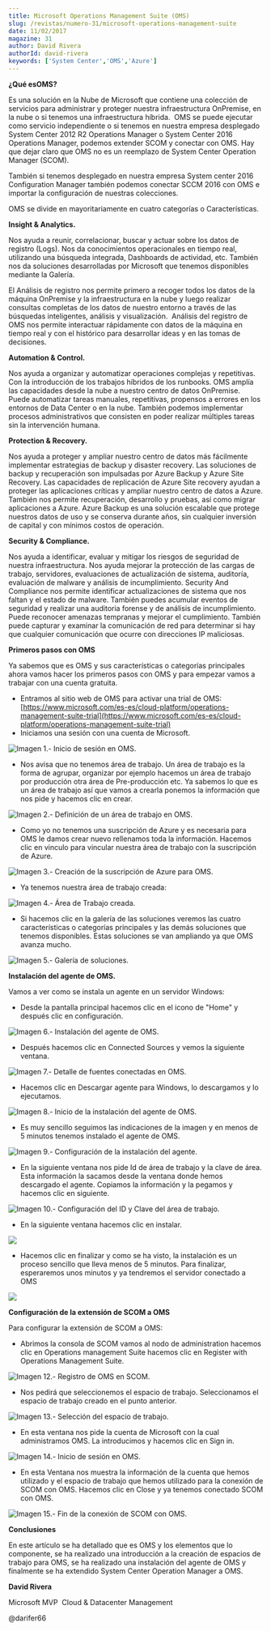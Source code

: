 ```yaml
---
title: Microsoft Operations Management Suite (OMS)
slug: /revistas/numero-31/microsoft-operations-management-suite
date: 11/02/2017
magazine: 31
author: David Rivera
authorId: david-rivera
keywords: ['System Center','OMS','Azure']
---
```






**¿Qué es****OMS****?**

Es una solución en la Nube de Microsoft que contiene una colección de servicios para administrar y proteger nuestra infraestructura OnPremise, en la nube o si tenemos una infraestructura híbrida.  OMS se puede ejecutar como servicio independiente o si tenemos en nuestra empresa desplegado System Center 2012 R2 Operations Manager o System Center 2016 Operations Manager, podemos extender SCOM y conectar con OMS. Hay que dejar claro que OMS no es un reemplazo de System Center Operation Manager (SCOM).

También si tenemos desplegado en nuestra empresa System center 2016 Configuration Manager también podemos conectar SCCM 2016 con OMS e importar la configuración de nuestras colecciones.

OMS se divide en mayoritariamente en cuatro categorías o Características.

**Insight & Analytics.**

Nos ayuda a reunir, correlacionar, buscar y actuar sobre los datos de registro (Logs). Nos da conocimientos operacionales en tiempo real, utilizando una búsqueda integrada, Dashboards de actividad, etc. También nos da soluciones desarrolladas por Microsoft que tenemos disponibles mediante la Galería.

El Análisis de registro nos permite primero a recoger todos los datos de la máquina OnPremise y la infraestructura en la nube y luego realizar consultas completas de los datos de nuestro entorno a través de las búsquedas inteligentes, análisis y visualización.  Análisis del registro de OMS nos permite interactuar rápidamente con datos de la máquina en tiempo real y con el histórico para desarrollar ideas y en las tomas de decisiones.

**Automation & Control.**

Nos ayuda a organizar y automatizar operaciones complejas y repetitivas. Con la introducción de los trabajos híbridos de los runbooks. OMS amplía las capacidades desde la nube a nuestro centro de datos OnPremise. Puede automatizar tareas manuales, repetitivas, propensos a errores en los entornos de Data Center o en la nube. También podemos implementar procesos administrativos que consisten en poder realizar múltiples tareas sin la intervención humana.

**Protection & Recovery.**

Nos ayuda a proteger y ampliar nuestro centro de datos más fácilmente implementar estrategias de backup y disaster recovery. Las soluciones de backup y recuperación son impulsadas por Azure Backup y Azure Site Recovery. Las capacidades de replicación de Azure Site recovery ayudan a proteger las aplicaciones críticas y ampliar nuestro centro de datos a Azure. También nos permite recuperación, desarrollo y pruebas, así como migrar aplicaciones a Azure. Azure Backup es una solución escalable que protege nuestros datos de uso y se conserva durante años, sin cualquier inversión de capital y con mínimos costos de operación.

**Security & Compliance.**

Nos ayuda a identificar, evaluar y mitigar los riesgos de seguridad de nuestra infraestructura. Nos ayuda mejorar la protección de las cargas de trabajo, servidores, evaluaciones de actualización de sistema, auditoría, evaluación de malware y análisis de incumplimiento. Security And Compliance nos permite identificar actualizaciones de sistema que nos faltan y el estado de malware. También puedes acumular eventos de seguridad y realizar una auditoria forense y de análisis de incumplimiento. Puede reconocer amenazas tempranas y mejorar el cumplimiento. También puede capturar y examinar la comunicación de red para determinar si hay que cualquier comunicación que ocurre con direcciones IP maliciosas.

**Primeros pasos con OMS**

Ya sabemos que es OMS y sus características o categorías principales ahora vamos hacer los primeros pasos con OMS y para empezar vamos a trabajar con una cuenta gratuita.

- Entramos al sitio web de OMS para activar una trial de OMS: [https://www.microsoft.com/es-es/cloud-platform/operations-management-suite-trial](https://www.microsoft.com/es-es/cloud-platform/operations-management-suite-trial)
- Iniciamos una sesión con una cuenta de Microsoft.


![Imagen 1.- Inicio de sesión en OMS.](../../../images/numero31/microsoft-operations-management-suite/image6.png)

- Nos avisa que no tenemos área de trabajo. Un área de trabajo es la forma de agrupar, organizar por ejemplo hacemos un área de trabajo por producción otra área de Pre-producción etc. Ya sabemos lo que es un área de trabajo así que vamos a crearla ponemos la información que nos pide y hacemos clic en crear.


![Imagen 2.- Definición de un área de trabajo en OMS.](../../../images/numero31/microsoft-operations-management-suite/image7.png)

- Como yo no tenemos una suscripción de Azure y es necesaria para OMS le damos crear nuevo rellenamos toda la información. Hacemos clic en vinculo para vincular nuestra área de trabajo con la suscripción de Azure.


![Imagen 3.- Creación de la suscripción de Azure para OMS.](../../../images/numero31/microsoft-operations-management-suite/image8.png)

- Ya tenemos nuestra área de trabajo creada:


![Imagen 4.- Área de Trabajo creada.](../../../images/numero31/microsoft-operations-management-suite/image9.png)

- Si hacemos clic en la galería de las soluciones veremos las cuatro características o categorías principales y las demás soluciones que tenemos disponibles. Estas soluciones se van ampliando ya que OMS avanza mucho. ​


![Imagen 5.- Galería de soluciones.](../../../images/numero31/microsoft-operations-management-suite/image10.png)



**Instalación del agente de OMS.**

Vamos a ver como se instala un agente en un servidor Windows:

- Desde la pantalla principal hacemos clic en el icono de "Home" y después clic en configuración.


![Imagen 6.- Instalación del agente de OMS.](../../../images/numero31/microsoft-operations-management-suite/image11.png)

- Después hacemos clic en Connected Sources y vemos la siguiente ventana.


![Imagen 7.- Detalle de fuentes conectadas en OMS.](../../../images/numero31/microsoft-operations-management-suite/image12.png)

- Hacemos clic en Descargar agente para Windows, lo descargamos y lo ejecutamos.


![Imagen 8.- Inicio de la instalación del agente de OMS.](../../../images/numero31/microsoft-operations-management-suite/image13.png)

- Es muy sencillo seguimos las indicaciones de la imagen y en menos de 5 minutos tenemos instalado el agente de OMS.


![Imagen 9.- Configuración de la instalación del agente.](../../../images/numero31/microsoft-operations-management-suite/image16.png)

- En la siguiente ventana nos pide Id de área de trabajo y la clave de área. Esta información la sacamos desde la ventana donde hemos descargado el agente. Copiamos la información y la pegamos y hacemos clic en siguiente.


![Imagen 10.- Configuración del ID y Clave del área de trabajo.](../../../images/numero31/microsoft-operations-management-suite/image17.png)

- En la siguiente ventana hacemos clic en instalar.


![](../../../images/numero31/microsoft-operations-management-suite/image18.png)

- Hacemos clic en finalizar y como se ha visto, la instalación es un proceso sencillo que lleva menos de 5 minutos. Para finalizar, esperaremos unos minutos y ya tendremos el servidor conectado a OMS


![](../../../images/numero31/microsoft-operations-management-suite/image20.png)

**Configuración de la extensión de SCOM a OMS**

Para configurar la extensión de SCOM a OMS:

- Abrimos la consola de SCOM vamos al nodo de administration hacemos clic en Operations management Suite hacemos clic en Register with Operations Management Suite.​


![Imagen 12.- Registro de OMS en SCOM.](../../../images/numero31/microsoft-operations-management-suite/image21.png)

- Nos pedirá que seleccionemos el espacio de trabajo. Seleccionamos el espacio de trabajo creado en el punto anterior.


![Imagen 13.- Selección del espacio de trabajo.](../../../images/numero31/microsoft-operations-management-suite/image22.png)

- En esta ventana nos pide la cuenta de Microsoft con la cual administramos OMS. La introducimos y hacemos clic en Sign in.


![Imagen 14.- Inicio de sesión en OMS.](../../../images/numero31/microsoft-operations-management-suite/image23.png)

- En esta Ventana nos muestra la información de la cuenta que hemos utilizado y el espacio de trabajo que hemos utilizado para la conexión de SCOM con OMS. Hacemos clic en Close y ya tenemos conectado SCOM con OMS. ​


![Imagen 15.- Fin de la conexión de SCOM con OMS.](../../../images/numero31/microsoft-operations-management-suite/image24.png)



**Conclusiones**

En este artículo se ha detallado que es OMS y los elementos que lo componente, se ha realizado una introducción a la creación de espacios de trabajo para OMS, se ha realizado una instalación del agente de OMS y finalmente se ha extendido System Center Operation Manager a OMS.

**David Rivera**

Microsoft MVP  Cloud & Datacenter Management

@darifer66

